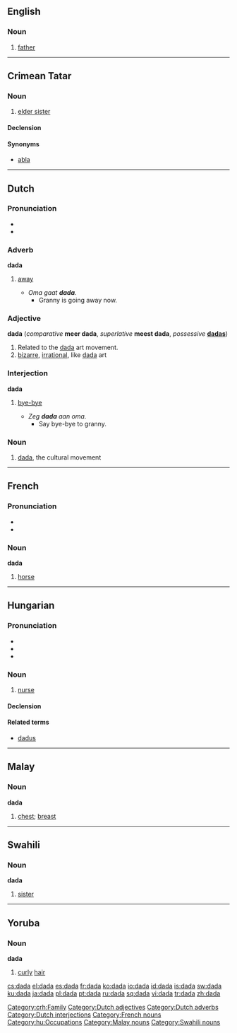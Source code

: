 {{see|Dada|đa đa}}
{{wikipedia}}
==English==

===Noun===
{{en-noun}}

# {{child language}} [[father]]

----

==Crimean Tatar==

===Noun===
{{infl|crh|noun}} {{context|Northern dialect}}

# [[elder sister]]

====Declension====
{{crh-latin-noun|nıñ|ğa|nı|da|dan}}

====Synonyms====

* [[abla]]

[[Category:crh:Family]]

----

==Dutch==

===Pronunciation===
* {{IPA|/ˈdɑdɑ/}}
* {{rhymes|dɑ|lang=nl}}

===Adverb===
'''dada'''

# {{context|child language}} [[away]]
#* ''Oma gaat '''dada'''.''
#** Granny is going away now.

===Adjective===
'''dada''' (''comparative'' '''meer dada''', ''superlative'' '''meest dada''', ''possessive'' '''[[dadas]]''')

# Related to the [[#English|dada]] art movement.
# [[bizarre]], [[irrational]], like [[#English|dada]] art

===Interjection===
'''dada'''

# {{child language}} [[bye-bye]]
#* ''Zeg '''dada''' aan oma.''
#** Say bye-bye to granny.

===Noun===
{{nl-noun2|m|g2=f|g3=n|-|-}}

# [[#English|dada]], the cultural movement

[[Category:Dutch adjectives]]
[[Category:Dutch adverbs]]
[[Category:Dutch interjections]]

----

==French==

===Pronunciation===
* {{IPA|/da.da/}}
* {{SAMPA|/da.da/}}

===Noun===
'''dada'''

# {{child language}} [[horse]]

[[Category:French nouns]]

----

==Hungarian==

===Pronunciation===
* {{IPA|/ˈdɒdɒ/|lang=hu}}
* {{hyphenation|da|da}}
* {{audio|Hu-dada.ogg|Audio}}

===Noun===
{{hu-noun|pl=dadák}}

# [[nurse]]

====Declension====
{{hu-decl-k-back|dad|á}}{{hu-pos-tok|dadá}}

====Related terms====
* [[dadus]]

[[Category:hu:Occupations]]

----

==Malay==

===Noun===
'''dada'''

# [[chest]]; [[breast]]

[[Category:Malay nouns]]

----

==Swahili==

===Noun===
'''dada'''

# [[sister]]

[[Category:Swahili nouns]]

----

==Yoruba==

===Noun===
'''dada'''

# [[curly]] [[hair]]

[[cs:dada]]
[[el:dada]]
[[es:dada]]
[[fr:dada]]
[[ko:dada]]
[[io:dada]]
[[id:dada]]
[[is:dada]]
[[sw:dada]]
[[ku:dada]]
[[ja:dada]]
[[pl:dada]]
[[pt:dada]]
[[ru:dada]]
[[sq:dada]]
[[vi:dada]]
[[tr:dada]]
[[zh:dada]]